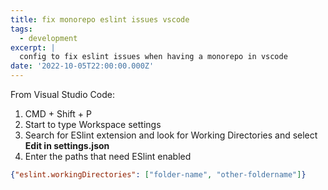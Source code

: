 ```yaml
---
title: fix monorepo eslint issues vscode
tags:
  - development
excerpt: |
  config to fix eslint issues when having a monorepo in vscode
date: '2022-10-05T22:00:00.000Z'
---
```


From Visual Studio Code:

1. CMD + Shift + P
2. Start to type Workspace settings
3. Search for ESlint extension and look for Working Directories and select
   **Edit in settings.json**
4. Enter the paths that need ESlint enabled

```json
{"eslint.workingDirectories": ["folder-name", "other-foldername"]}
```
